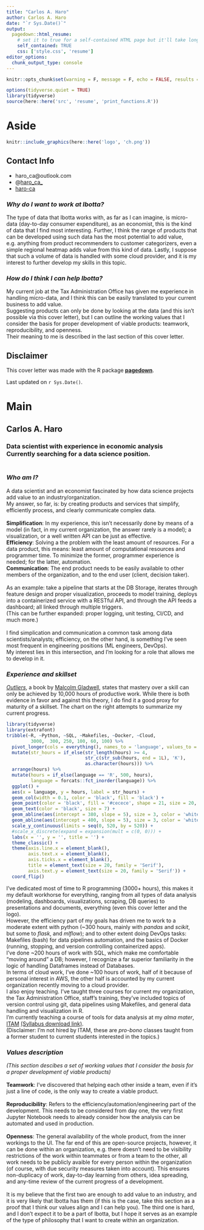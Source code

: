 ```yaml
---
title: "Carlos A. Haro"
author: Carlos A. Haro
date: "`r Sys.Date()`"
output:
  pagedown::html_resume:
    # set it to true for a self-contained HTML page but it'll take longer to render
    self_contained: TRUE
    css: ['style.css', 'resume']
editor_options: 
  chunk_output_type: console
---
```


```r
knitr::opts_chunk$set(warning = F, message = F, echo = FALSE, results = 'asis')
```

```r
options(tidyverse.quiet = TRUE)
library(tidyverse)
source(here::here('src', 'resume', 'print_functions.R'))
```


Aside
================================================================================

```r
knitr::include_graphics(here::here('logo', 'ch.png'))
```


Contact Info {#contact}
--------------------------------------------------------------------------------

- <i class="fa fa-envelope"></i> haro_ca@outlook.com
- <i class="fa fa-twitter"></i> @[haro_ca_](https://twitter.com/haro_ca_)
- <i class="fa fa-github"></i> [haro-ca](https://github.com/haro-ca)

### *Why do I want to work at Ibotta?*
The type of data that Ibotta works with, as far as I can imagine, is micro-data 
(day-to-day consumer expenditure), as an economist, this is the kind of data that I find
most interesting. Further, I think the range of products that can be developed 
using such data has the most potential to add value, e.g. anything from product recommenders to
customer categorizers, even a simple regional heatmap adds value from this kind of data.
Lastly, I suppose that such a volume of data is handled with some cloud provider,
and it is my interest to further develop my skills in this topic.

### *How do I think I can help Ibotta?*
My current job at the Tax Administration Office has given me experience in handling micro-data, 
and I think this can be easily translated to your current business to add value.<br>
Suggesting products can only be done by looking at the data
(and this isn't possible via this cover letter), but I can outline the working values that I 
consider the basis for proper development of viable products:
teamwork, reproducibility, and openness. <br>
Their meaning to me is described in the last section of this cover letter. 

Disclaimer {#disclaimer}
--------------------------------------------------------------------------------

This cover letter was made with the R package [**pagedown**](https://github.com/rstudio/pagedown).

Last updated on `r Sys.Date()`.



Main
================================================================================

Carlos A. Haro {#title}
--------------------------------------------------------------------------------

### Data scientist with experience in economic analysis <br>  Currently searching for a data science position. <br><br>

### *Who am I?*
A data scientist and an economist fascinated by how
data science projects add value to an industry/organization.<br>
My answer, so far, is: by creating products and services that simplify, efficiently process, and
clearly communicate complex data.<br><br>
**Simplification**: In my experience, this isn't necessarily done by means of a model
(in fact, in my current organization, the answer rarely is a model);
a visualization, or a well written API can be just as effective.<br>
**Efficiency**: Solving a the problem with the least amount 
of resources. For a data product, this means: least amount of computational resources 
and programmer time. To minimize the former, programmer experience is needed; for the
latter, automation.<br>
**Communication**: The end product needs to be easily available to other members of the organization, 
and to the end user (client, decision taker).<br><br>
As an example: take a pipeline that starts at the DB Storage,
iterates through feature design and proper visualization,
proceeds to model training, deploys into a containerized service with a RESTful API, 
and through the API feeds a dashboard; all linked through multiple triggers.<br>
(This can be further expanded: proper logging, unit testing, CI/CD, and much more.)<br><br>
I find simplication and communication a common task among data scientists/analysts;
efficiency, on the other hand, is something I've seen most frequent
in engineering positions (ML engineers, DevOps).<br>
My interest lies in this intersection, and I'm looking for a role that allows me to
develop in it. 

### *Experience and skillset*
<div class='pull-left'>
[*Outliers*](https://en.wikipedia.org/wiki/Outliers_(book)),
a book by [Malcolm Gladwell](https://en.wikipedia.org/wiki/Malcolm_Gladwell), states that 
mastery over a skill can only be achieved by 10,000 hours of productive work.
While there is both evidence in favor and against this theory, I do find it a good proxy for
maturity of a skillset. The chart on the right attempts to summarize my current progress.
</div>

<div class='pull-right'>
```r
library(tidyverse)
library(extrafont)
tribble(~R, ~Python, ~SQL, ~Makefiles, ~Docker, ~Cloud,
         3000,  300, 250, 100, 60, 100) %>% 
  pivot_longer(cols = everything(), names_to = 'language', values_to = 'hours') %>% 
  mutate(str_hours = if_else(str_length(hours) >= 4, 
                             str_c(str_sub(hours, end = 1L), 'K'), 
                             as.character(hours))) %>% 
  arrange(hours) %>% 
  mutate(hours = if_else(language == 'R', 500, hours),
         language = forcats::fct_inorder(language)) %>% 
  ggplot() +
  aes(x = language, y = hours, label = str_hours) +
  geom_col(width = 0.1, color = 'black', fill = 'black') +
  geom_point(color = 'black', fill = '#cecece', shape = 21, size = 20, stroke = 2) + 
  geom_text(color = 'black', size = 7) +
  geom_abline(aes(intercept = 380, slope = 5), size = 3, color = 'white') +
  geom_abline(aes(intercept = 400, slope = 5), size = 3, color = 'white') +
  scale_y_continuous(limits = seq(0, 520, by = 520)) +
  #scale_x_discrete(expand = expansion(mult = c(0, 0))) +
  labs(x = '', y = '', title = '') +
  theme_classic() +
  theme(axis.line.x = element_blank(), 
        axis.text.x = element_blank(), 
        axis.ticks.x = element_blank(), 
        title = element_text(size = 20, family = 'Serif'),
        axis.text.y = element_text(size = 20, family = 'Serif')) +
  coord_flip()
```

</div>

<p>
I've dedicated most of time to R programming (3000+ hours), this makes it my 
default workhorse for everything, ranging from all types of data analysis (modeling, dashboards, visualizations,
scraping, DB queries) to presentations and documents, everything (even this cover letter and the logo).<br>
However, the efficiency part of my goals has driven me to work to a moderate extent with python
(~300 hours, mainly with *pandas* and *scikit*, but some to *flask*, and *mlflow*); and to other
extent doing DevOps tasks: Makefiles (bash) for data pipelines automation,
and the basics of Docker (running,  stopping, and version controlling containerized apps).<br>
I've done ~200 hours of work with SQL, which make me comfortable "moving around" a DB; however, 
I recognize a far superior familiarity in the logic of handling Dataframes instead of Databases. <br>
In terms of cloud work, I've done ~100 hours of work, half of it because of personal interest 
in AWS, the other half is accounted by my current organization recently moving to a cloud provider.<br>
I also enjoy teaching. I've taught three courses for current my organization, the Tax Administration Office, 
staff's training, they've included topics of version control using git, data pipelines using Makefiles,
and general data handling and visualization in R.<br>
I'm currently teaching a course of tools for data analysis at my *alma mater*, [ITAM](https://www.itam.mx/) 
[(Syllabus download link)](https://github.com/haro-ca/herramientas_de_analisis_de_datos/raw/master/00_temario/temario.pdf).<br>
(Disclaimer: I'm not hired by ITAM, these are *pro-bono* classes taught from a former student to 
current students interested in the topics.)
</p>

### *Values description*  
*(This section descibes a set of working values that I consider the basis for a proper development of
viable products)*<br><br>
**Teamwork**:  I've discovered that helping each other inside a team, even if it's just a line of code, is
the only way to create a viable product.<br><br>
**Reproducibility**: Refers to the efficiency/automation/engineering part of the development. This needs
to be considered from day one, the very first Jupyter Notebook needs to already consider 
how the analysis can be automated and used in production.<br><br>
**Openness**: The general availability of the whole product, from the inner workings to the UI. The far
end of this are open-source projects, however, it can be done within an organization, e.g.
there doesn't need to be visibility restrictions of the work within teammates or from a team to the other,
all work needs to be publicly avaible for every person within the organization
(of course, with due security measures taken into account). This ensures non-duplicacy of work,
day-to-day learning from others, idea spreading, and any-time review of the current progress of a
development.<br><br>
It is my believe that the first two are enough to add value to an industry, and it is very likely
that Ibotta has them (if this is the case, take this section as a proof that I think our values
align and I can help you).
The third one is hard, and I don't expect it to be a part of Ibotta, but I hope it serves 
as an example of the type of philosophy that I want to create within an organization.

